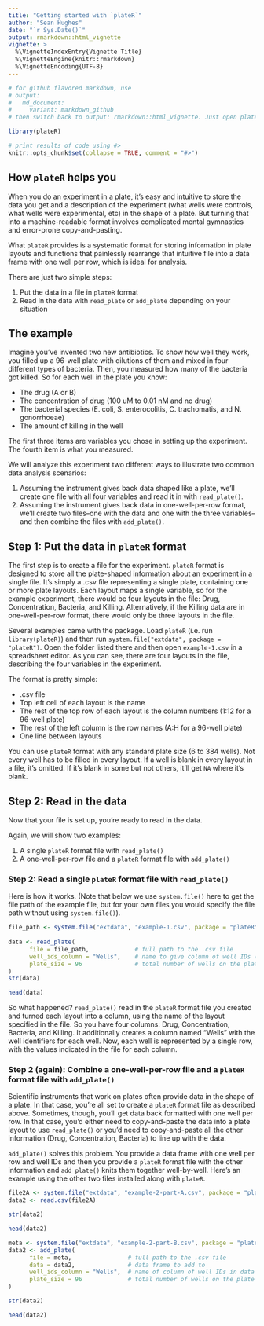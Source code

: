 ```yaml
---
title: "Getting started with `plateR`"
author: "Sean Hughes"
date: "`r Sys.Date()`"
output: rmarkdown::html_vignette
vignette: >
  %\VignetteIndexEntry{Vignette Title}
  %\VignetteEngine{knitr::rmarkdown}
  %\VignetteEncoding{UTF-8}
---
```

```r
# for github flavored markdown, use 
# output:
#   md_document:
#     variant: markdown_github
# then switch back to output: rmarkdown::html_vignette. Just open plateR-basics.md and resave to update time stamp

library(plateR)

# print results of code using #>
knitr::opts_chunk$set(collapse = TRUE, comment = "#>")
```

## How `plateR` helps you

When you do an experiment in a plate, it's easy and intuitive to store the data you get and a description of the experiment (what wells were controls, what wells were experimental, etc) in the shape of a plate. But turning that into a machine-readable format involves complicated mental gymnastics and error-prone copy-and-pasting. 

What `plateR` provides is a systematic format for storing information in plate layouts and functions that painlessly rearrange that intuitive file into a data frame with one well per row, which is ideal for analysis.

There are just two simple steps: 

1. Put the data in a file in `plateR` format 
2. Read in the data with `read_plate` or `add_plate` depending on your situation

## The example

Imagine you've invented two new antibiotics. To show how well they work, you filled up a 96-well plate with dilutions of them and mixed in four different types of bacteria.  Then, you measured how many of the bacteria got killed. So for each well in the plate you know: 

* The drug (A or B)
* The concentration of drug (100 uM to 0.01 nM and no drug)
* The bacterial species (E. coli, S. enterocolitis, C. trachomatis, and N. gonorrhoeae)
* The amount of killing in the well

The first three items are variables you chose in setting up the experiment. The fourth item is what you measured.

We will analyze this experiment two different ways to illustrate two common data analysis scenarios: 

1. Assuming the instrument gives back data shaped like a plate, we'll create one file with all four variables and read it in with `read_plate()`.
2. Assuming the instrument gives back data in one-well-per-row format, we'll create two files--one with the data and one with the three variables--and then combine the files with `add_plate()`.  

## Step 1: Put the data in `plateR` format

The first step is to create a file for the experiment. `plateR` format is designed to store all the plate-shaped information about an experiment in a single file. It's simply a .csv file representing a single plate, containing one or more plate layouts. Each layout maps a single variable, so for the example experiment, there would be four layouts in the file: Drug, Concentration, Bacteria, and Killing. Alternatively, if the Killing data are in one-well-per-row format, there would only be three layouts in the file. 

Several examples came with the package. Load `plateR` (i.e. run `library(plateR)`) and then run `system.file("extdata", package = "plateR")`. Open the folder listed there and then open `example-1.csv` in a spreadsheet editor. As you can see, there are four layouts in the file, describing the four variables in the experiment. 

The format is pretty simple: 

* .csv file
* Top left cell of each layout is the name
* The rest of the top row of each layout is the column numbers (1:12 for a 96-well plate)
* The rest of the left column is the row names (A:H for a 96-well plate)
* One line between layouts

You can use `plateR` format with any standard plate size (6 to 384 wells). Not every well has to be filled in every layout. If a well is blank in every layout in a file, it's omitted. If it's blank in some but not others, it'll get `NA` where it's blank.

## Step 2: Read in the data

Now that your file is set up, you're ready to read in the data. 

Again, we will show two examples: 

1. A single `plateR` format file with `read_plate()`
2. A one-well-per-row file and a `plateR` format file with `add_plate()`

### Step 2: Read a single `plateR` format file with `read_plate()`

Here is how it works. (Note that below we use `system.file()` here to get the file path of the example file, but for your own files you would specify the file path without using `system.file()`).

```r
file_path <- system.file("extdata", "example-1.csv", package = "plateR")
   
data <- read_plate(
      file = file_path,             # full path to the .csv file
      well_ids_column = "Wells",    # name to give column of well IDs (optional)
      plate_size = 96               # total number of wells on the plate (optional)
)
str(data)

head(data)
```

So what happened? `read_plate()` read in the `plateR` format file you created and turned each layout into a column, using the name of the layout specified in the file. So you have four columns: Drug, Concentration, Bacteria, and Killing. It additionally creates a column named "Wells" with the well identifiers for each well. Now, each well is represented by a single row, with the values indicated in the file for each column. 

### Step 2 (again): Combine a one-well-per-row file and a `plateR` format file with `add_plate()`

Scientific instruments that work on plates often provide data in the shape of a plate. In that case, you're all set to create a `plateR` format file as described above. Sometimes, though, you'll get data back formatted with one well per row. In that case, you'd either need to copy-and-paste the data into a plate layout to use `read_plate()` or you'd need to copy-and-paste all the other information (Drug, Concentration, Bacteria) to line up with the data. 

`add_plate()` solves this problem. You provide a data frame with one well per row and well IDs and then you provide a `plateR` format file with the other information and `add_plate()` knits them together well-by-well. Here's an example using the other two files installed along with `plateR`. 

```r
file2A <- system.file("extdata", "example-2-part-A.csv", package = "plateR")
data2 <- read.csv(file2A)

str(data2)

head(data2)

meta <- system.file("extdata", "example-2-part-B.csv", package = "plateR")
data2 <- add_plate(
      file = meta,                # full path to the .csv file
      data = data2,               # data frame to add to    
      well_ids_column = "Wells",  # name of column of well IDs in data frame
      plate_size = 96             # total number of wells on the plate (optional)
)

str(data2)

head(data2)
```